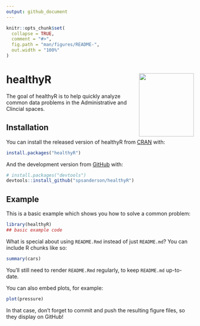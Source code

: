```yaml
---
output: github_document
---
```


<!-- README.md is generated from README.Rmd. Please edit that file -->

```r
knitr::opts_chunk$set(
  collapse = TRUE,
  comment = "#>",
  fig.path = "man/figures/README-",
  out.width = "100%"
)
```

# healthyR <img src="man/figures/healthyR_2.png" width="147" height="170" align="right" />

<!-- badges: start -->
<!-- badges: end -->

The goal of healthyR is to help quickly analyze common data problems in the Administrative and Clincial spaces.

## Installation

You can install the released version of healthyR from [CRAN](https://CRAN.R-project.org) with:

``` r
install.packages("healthyR")
```

And the development version from [GitHub](https://github.com/) with:

``` r
# install.packages("devtools")
devtools::install_github("spsanderson/healthyR")
```
## Example

This is a basic example which shows you how to solve a common problem:

```r
library(healthyR)
## basic example code
```

What is special about using `README.Rmd` instead of just `README.md`? You can include R chunks like so:

```r
summary(cars)
```

You'll still need to render `README.Rmd` regularly, to keep `README.md` up-to-date.

You can also embed plots, for example:

```r
plot(pressure)
```

In that case, don't forget to commit and push the resulting figure files, so they display on GitHub!
